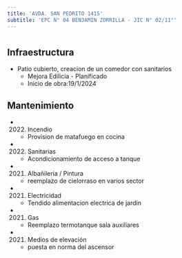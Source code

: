 ```yaml
---
title: 'AVDA. SAN PEDRITO 1415'
subtitle: 'EPC N° 04 BENJAMIN ZORRILLA - JIC N° 02/11°'
---
```


#
## Infraestructura

* Patio cubierto, creacion de un comedor con sanitarios 
    + Mejora Edilicia - Planificado 
    + Inicio de obra:19/1/2024 



## Mantenimiento

*  (2022) Incendio 
    + Provision de matafuego en cocina

*  (2022) Sanitarias 
    + Acondicionamiento de acceso a tanque

*  (2021) Albañileria / Pintura 
    + reemplazo de cielorraso en varios sector

*  (2021) Electricidad 
    + Tendido alimentacion electrica de jardin

*  (2021) Gas 
    + Reemplazo termotanque sala auxiliares

*  (2021) Medios de elevación 
    + puesta en norma del ascensor






